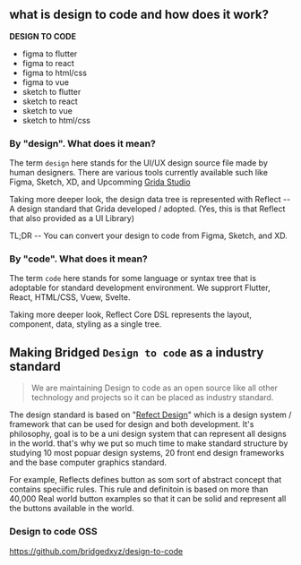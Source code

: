 ## what is design to code and how does it work?

**DESIGN TO CODE**

- figma to flutter
- figma to react
- figma to html/css
- figma to vue
- sketch to flutter
- sketch to react
- sketch to vue
- sketch to html/css

### By "design". What does it mean?

The term `design` here stands for the UI/UX design source file made by human designers. There are various tools currently available such like Figma, Sketch, XD, and Upcomming [Grida Studio](https://github.com/gridaco/grida)

Taking more deeper look, the design data tree is represented with Reflect -- A design standard that Grida developed / adopted. (Yes, this is that Reflect that also provided as a UI Library)

TL;DR -- You can convert your design to code from Figma, Sketch, and XD.

### By "code". What does it mean?

The term `code` here stands for some language or syntax tree that is adoptable for standard development environment. We supprort Flutter, React, HTML/CSS, Vuew, Svelte.

Taking more deeper look, Reflect Core DSL represents the layout, component, data, styling as a single tree.

## Making Bridged `Design to code` as a industry standard

> We are maintaining Design to code as an open source like all other technology and projects so it can be placed as industry standard.

The design standard is based on "[Refect Design](https://reflect-ui.com)" which is a design system / framework that can be used for design and both development. It's philosophy, goal is to be a uni design system that can represent all designs in the world. that's why we put so much time to make standard structure by studying 10 most popuar design systems, 20 front end design frameworks and the base computer graphics standard.

For example, Reflects defines button as som sort of abstract concept that contains speciific rules. This rule and definitoin is based on more than 40,000 Real world button examples so that it can be solid and represent all the buttons available in the world.

### Design to code OSS

https://github.com/bridgedxyz/design-to-code
